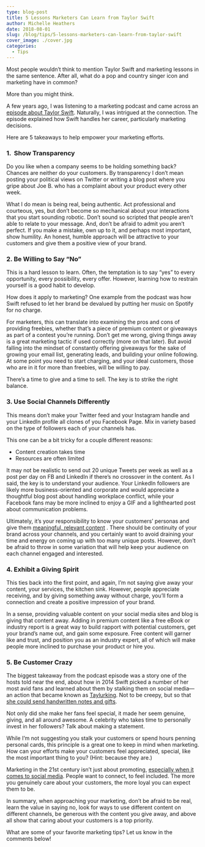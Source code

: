 ```yaml
---
type: blog-post
title: 5 Lessons Marketers Can Learn from Taylor Swift
author: Michelle Heathers
date: 2018-08-01
slug: /blog/tips/5-lessons-marketers-can-learn-from-taylor-swift
cover_image: ./cover.jpg
categories:
  - Tips
---
```


Most people wouldn’t think to mention Taylor Swift and marketing lessons in
the same sentence. After all, what do a pop and country singer icon and
marketing have in common?

More than you might think.

A few years ago, I was listening to a marketing podcast and came across an [episode about Taylor Swift](https://www.novelmarketing.com/?s=taylor+swift). Naturally, I was intrigued at the connection. The episode explained how
Swift handles her career, particularly marketing decisions.

Here are 5 takeaways to help empower your marketing efforts.

### 1.  Show Transparency

Do you like when a company seems to be holding something back? Chances are
neither do your customers. By transparency I don’t mean posting your
political views on Twitter or writing a blog post where you gripe about Joe
B. who has a complaint about your product every other week.

What I do mean is being real, being authentic. Act professional and
courteous, yes, but don’t become so mechanical about your interactions that
you start sounding robotic. Don’t sound so scripted that people aren’t able
to relate to your message. And, don’t be afraid to admit you aren’t perfect.
If you make a mistake, own up to it, and perhaps most important, show
humility. An honest, humble approach will be attractive to your customers
and give them a positive view of your brand.

### 2. Be Willing to Say “No”

This is a hard lesson to learn. Often, the temptation is to say “yes” to
every opportunity, every possibility, every offer. However, learning how to
restrain yourself is a good habit to develop.

How does it apply to marketing? One example from the podcast was how Swift
refused to let her brand be devalued by putting her music on Spotify for no
charge.

For marketers, this can translate into examining the pros and cons of
providing freebies, whether that’s a piece of premium content or giveaways
as part of a contest you’re running. Don’t get me wrong, giving things away
is a great marketing tactic if used correctly (more on that later). But
avoid falling into the mindset of constantly offering giveaways for the sake
of growing your email list, generating leads, and building your online
following. At some point you need to start charging, and your ideal
customers, those who are in it for more than freebies, will be willing to
pay.

There’s a time to give and a time to sell. The key is to strike the right
balance.

### 3. Use Social Channels Differently

This means don’t make your Twitter feed and your Instagram handle and your
LinkedIn profile all clones of you Facebook Page. Mix in variety based on
the type of followers each of your channels has.

This one can be a bit tricky for a couple different reasons:

- Content creation takes time
- Resources are often limited

It may not be realistic to send out 20 unique Tweets per week as well as a
post per day on FB and LinkedIn if there’s no crossover in the content. As I
said, the key is to understand your audience. Your LinkedIn followers are
likely more business-oriented and corporate and would appreciate a
thoughtful blog post about handling workplace conflict, while your Facebook
fans may be more inclined to enjoy a GIF and a lighthearted post about
communication problems.

Ultimately, it’s your responsibility to know your customers’ personas and
give them [meaningful, relevant content](/blog/social-media/your-social-channels-deserve-better-5-tips-for-creating-riveting-content)
. There should be continuity of your brand across your channels, and you
certainly want to avoid draining your time and energy on coming up with too
many unique posts. However, don’t be afraid to throw in some variation that
will help keep your audience on each channel engaged and interested.

### 4. Exhibit a Giving Spirit

This ties back into the first point, and again, I’m not saying give away
your content, your services, the kitchen sink. However, people appreciate
receiving, and by giving something away without charge, you’ll form a
connection and create a positive impression of your brand.

In a sense, providing valuable content on your social media sites and blog
is giving that content away. Adding in premium content like a free eBook or
industry report is a great way to build rapport with potential customers,
get your brand’s name out, and gain some exposure. Free content will garner
like and trust, and position you as an industry expert, all of which will
make people more inclined to purchase your product or hire you.

### 5. Be Customer Crazy

The biggest takeaway from the podcast episode was a story one of the hosts
told near the end, about how in 2014 Swift picked a number of her most avid
fans and learned about them by stalking them on social media—an action that
became known as [Taylurking](http://www.vulture.com/2014/10/taylor-swift-queen-of-celebrity-social-media.html). Not to be creepy, but so that [she could send handwritten notes and gifts](https://www.youtube.com/watch?v=j3yyF31jbKo).

Not only did she make her fans feel special, it made her seem genuine,
giving, and all around awesome. A celebrity who takes time to personally
invest in her followers? Talk about making a statement.

While I’m not suggesting you stalk your customers or spend hours penning
personal cards, this principle is a great one to keep in mind when
marketing. How can your efforts make your customers feel appreciated,
special, like the most important thing to you? (Hint: because they are.)

Marketing in the 21st century isn’t just about promoting, [especially when it comes to social media](/blog/social-media-tips/why-you-should-stop-thinking-of-social-media-as-marketing). People want to connect, to feel included. The more you genuinely care
about your customers, the more loyal you can expect them to be.

In summary, when approaching your marketing, don’t be afraid to be real,
learn the value in saying no, look for ways to use different content on
different channels, be generous with the content you give away, and above
all show that caring about your customers is a top priority.

What are some of your favorite marketing tips? Let us know in the comments
below!
